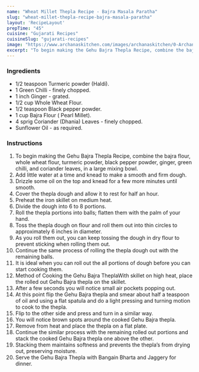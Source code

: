 ---
name: "Wheat Millet Thepla Recipe - Bajra Masala Paratha"
slug: "wheat-millet-thepla-recipe-bajra-masala-paratha"
layout: 'RecipeLayout'
prepTime: "45"
cuisine: "Gujarati Recipes﻿"
cuisineSlug: "gujarati-recipes"
image: "https://www.archanaskitchen.com/images/archanaskitchen/0-Archanas-Kitchen-Recipes/2019/Gehu_Bajra_Thepla_Recipe_-_Bajra_Masala_Paratha_6_1600.jpg"
excerpt: "To begin making the Gehu Bajra Thepla Recipe, combine the bajra flour, whole wheat flour, turmeric powder, black pepper powder, ginger, green chilli, and coriander leaves, in a large mixing bowl"
---

### Ingredients

- 1/2 teaspoon Turmeric powder (Haldi).
- 1 Green Chilli - finely chopped.
- 1 inch Ginger - grated.
- 1/2 cup Whole Wheat Flour.
- 1/2 teaspoon Black pepper powder.
- 1 cup Bajra Flour ( Pearl Millet).
- 4 sprig Coriander (Dhania) Leaves - finely chopped.
- Sunflower Oil - as required.

### Instructions

1. To begin making the Gehu Bajra Thepla Recipe, combine the bajra flour, whole wheat flour, turmeric powder, black pepper powder, ginger, green chilli, and coriander leaves, in a large mixing bowl.
1. Add little water at a time and knead to make a smooth and firm dough.
1. Drizzle some oil on the top and knead for a few more minutes until smooth.
1. Cover the thepla dough and allow it to rest for half an hour.
1. Preheat the iron skillet on medium heat.
1. Divide the dough into 6 to 8 portions.
1. Roll the thepla portions into balls; flatten them with the palm of your hand.
1. Toss the thepla dough on flour and roll them out into thin circles to approximately 6 inches in diameter.
1. As you roll them out, you can keep tossing the dough in dry flour to prevent sticking when rolling them out.
1. Continue the same process of rolling the thepla dough out with the remaining balls.
1. It is ideal when you can roll out the all portions of dough before you can start cooking them.
1. Method of Cooking the Gehu Bajra TheplaWith skillet on high heat, place the rolled out Gehu Bajra thepla on the skillet.
1. After a few seconds you will notice small air pockets popping out.
1. At this point flip the Gehu Bajra thepla and smear about half a teaspoon of oil and using a flat spatula and do a light pressing and turning motion to cook to the thepla.
1. Flip to the other side and press and turn in a similar way.
1. You will notice brown spots around the cooked Gehu Bajra thepla.
1. Remove from heat and place the thepla on a flat plate.
1. Continue the similar process with the remaining rolled out portions and stack the cooked Gehu Bajra thepla one above the other.
1. Stacking them maintains softness and prevents the thepla’s from drying out, preserving moisture.
1. Serve the Gehu Bajra Thepla with Bangain Bharta and Jaggery for dinner.
